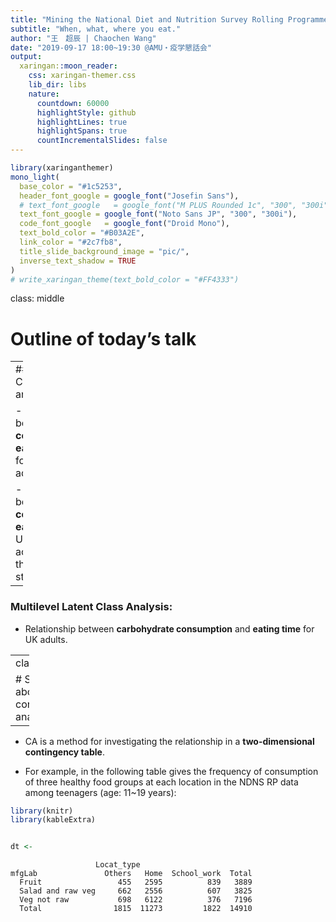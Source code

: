 ```yaml
---
title: "Mining the National Diet and Nutrition Survey Rolling Programme (NDNS RP) data"
subtitle: "When, what, where you eat."
author: "王　超辰 | Chaochen Wang"
date: "2019-09-17 18:00~19:30 @AMU・疫学懇話会"
output:
  xaringan::moon_reader:
    css: xaringan-themer.css
    lib_dir: libs
    nature:
      countdown: 60000
      highlightStyle: github
      highlightLines: true
      highlightSpans: true
      countIncrementalSlides: false
---
```



```r
library(xaringanthemer)
mono_light(
  base_color = "#1c5253",
  header_font_google = google_font("Josefin Sans"),
  # text_font_google   = google_font("M PLUS Rounded 1c", "300", "300i"),
  text_font_google = google_font("Noto Sans JP", "300", "300i"), 
  code_font_google   = google_font("Droid Mono"),
  text_bold_color = "#B03A2E",
  link_color = "#2c7fb8",
  title_slide_background_image = "pic/",
  inverse_text_shadow = TRUE
)
# write_xaringan_theme(text_bold_color = "#FF4333")
```

class: middle

# Outline of today's talk 

--
### Correspondence analyses:


- Relationship between **food consumed** and **eating location** for UK adolescents


- Relationship between **food consumed** and **eating time** for UK adults according to their diabetes status 

--

### Multilevel Latent Class Analysis:

- Relationship between **carbohydrate consumption** and **eating time** for UK adults. 

---
class: middle

# Some intuition about correspondence analysis  (CA)

--
- CA is a method for investigating the relationship in a **two-dimensional contingency table**.

- For example, in the following table gives the frequency of consumption of three healthy food groups at each location in the NDNS RP data among teenagers (age: 11~19 years):

```r
library(knitr)
library(kableExtra)


dt <- 
```



```
                   Locat_type
mfgLab               Others   Home  School_work  Total
  Fruit                 455   2595          839   3889
  Salad and raw veg     662   2556          607   3825
  Veg not raw           698   6122          376   7196
  Total                1815  11273         1822  14910
```

